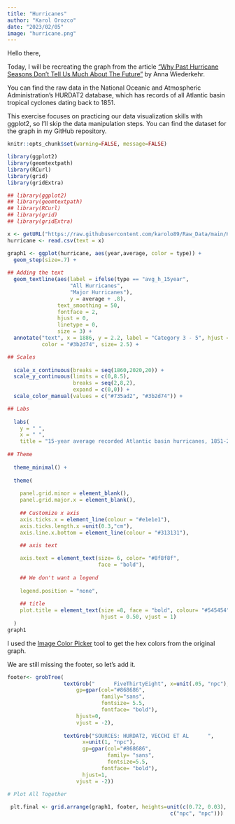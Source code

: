 ```yaml
---
title: "Hurricanes"
author: "Karol Orozco"
date: "2023/02/05"
image: "hurricane.png"
---
```


Hello there,

Today, I will be recreating the graph from the article ["Why Past Hurricane Seasons Don't Tell Us Much About The Future"](https://fivethirtyeight.com/features/why-past-hurricane-seasons-dont-tell-us-much-about-the-future/) by Anna Wiederkehr.

You can find the raw data in the National Oceanic and Atmospheric Administration's HURDAT2 database, which has records of all Atlantic basin tropical cyclones dating back to 1851.

This exercise focuses on practicing our data visualization skills with ggplot2, so I'll skip the data manipulation steps. You can find the dataset for the graph in my GitHub repository.

```r
knitr::opts_chunk$set(warning=FALSE, message=FALSE)

library(ggplot2)
library(geomtextpath)
library(RCurl)
library(grid)
library(gridExtra)

```

```r

## library(ggplot2)
## library(geomtextpath)
## library(RCurl)
## library(grid)
## library(gridExtra)

x <- getURL("https://raw.githubusercontent.com/karolo89/Raw_Data/main/Hurricane.csv")
hurricane <- read.csv(text = x)

graph1 <- ggplot(hurricane, aes(year,average, color = type)) +
  geom_step(size=.7) +
  
## Adding the text
  geom_textline(aes(label = ifelse(type == "avg_h_15year", 
                    "All Hurricanes",
                    "Major Hurricanes"), 
                    y = average + .8), 
                text_smoothing = 50, 
                fontface = 2,
                hjust = 0,  
                linetype = 0, 
                size = 3) +
  annotate("text", x = 1886, y = 2.2, label = "Category 3 - 5", hjust = 0,
           color = "#3b2d74", size= 2.5) +

## Scales
  
  scale_x_continuous(breaks = seq(1860,2020,20)) +
  scale_y_continuous(limits = c(0,8.5),
                     breaks = seq(2,8,2),
                     expand = c(0,0)) +
  scale_color_manual(values = c("#735ad2", "#3b2d74")) +

## Labs
  
  labs(
    y = " ",
    x = " ", 
    title = "15-year average recorded Atlantic basin hurricanes, 1851-2019") +
  
## Theme 
  
  theme_minimal() +
  
  theme(
    
    panel.grid.minor = element_blank(),
    panel.grid.major.x = element_blank(),
    
    ## Customize x axis
    axis.ticks.x = element_line(colour = "#e1e1e1"),
    axis.ticks.length.x =unit(0.3,"cm"),
    axis.line.x.bottom = element_line(colour = "#313131"),
    
    ## axis text

    axis.text = element_text(size= 6, color= "#8f8f8f", 
                             face = "bold"),
    
    ## We don't want a legend
    
    legend.position = "none",
    
    ## title
    plot.title = element_text(size =8, face = "bold", colour= "#545454",
                              hjust = 0.50, vjust = 1)
  )
graph1
```

I used the [Image Color Picker](https://imagecolorpicker.com/en) tool to get the hex colors from the original graph.

We are still missing the footer, so let's add it.

```r

footer<- grobTree( 
                  textGrob("      FiveThirtyEight", x=unit(.05, "npc"), 
                      gp=gpar(col="#868686", 
                              family="sans", 
                              fontsize= 5.5,
                              fontface= "bold"),
                      hjust=0,
                      vjust = -2),
                  
                  textGrob("SOURCES: HURDAT2, VECCHI ET AL      ",
                        x=unit(1, "npc"), 
                        gp=gpar(col="#868686", 
                                family= "sans",
                                fontsize=5.5,
                              fontface= "bold"),
                        hjust=1,
                      vjust = -2))
                  
# Plot All Together

 plt.final <- grid.arrange(graph1, footer, heights=unit(c(0.72, 0.03), 
                                                    c("npc", "npc")))

```
